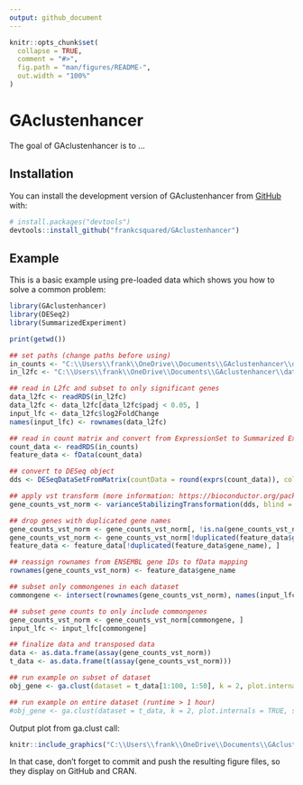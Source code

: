 ```yaml
---
output: github_document
---
```


<!-- README.md is generated from README.Rmd. Please edit that file -->

```r
knitr::opts_chunk$set(
  collapse = TRUE,
  comment = "#>",
  fig.path = "man/figures/README-",
  out.width = "100%"
)
```

# GAclustenhancer

<!-- badges: start -->
<!-- badges: end -->

The goal of GAclustenhancer is to ...

## Installation

You can install the development version of GAclustenhancer from [GitHub](https://github.com/frankcsquared/GAclustenhancer) with:

``` r
# install.packages("devtools")
devtools::install_github("frankcsquared/GAclustenhancer")
```

## Example

This is a basic example using pre-loaded data which shows you how to solve a common problem:

```r
library(GAclustenhancer)
library(DESeq2)
library(SummarizedExperiment)

print(getwd())

## set paths (change paths before using)
in_counts <- "C:\\Users\\frank\\OneDrive\\Documents\\GAclustenhancer\\data\\BeatAML_count.rds" #raw gene expression counts
in_l2fc <- "C:\\Users\\frank\\OneDrive\\Documents\\GAclustenhancer\\data\\deseq_results_tcga_flt3.rds" #l2fc results calculated from DESeq2

## read in L2fc and subset to only significant genes
data_l2fc <- readRDS(in_l2fc)
data_l2fc <- data_l2fc[data_l2fc$padj < 0.05, ]
input_lfc <- data_l2fc$log2FoldChange
names(input_lfc) <- rownames(data_l2fc)

## read in count matrix and convert from ExpressionSet to Summarized Experiment
count_data <- readRDS(in_counts)
feature_data <- fData(count_data)

## convert to DESeq object
dds <- DESeqDataSetFromMatrix(countData = round(exprs(count_data)), colData = pData(count_data), design = ~ 1)

## apply vst transform (more information: https://bioconductor.org/packages/devel/bioc/manuals/DESeq2/man/DESeq2.pdf)
gene_counts_vst_norm <- varianceStabilizingTransformation(dds, blind = TRUE)

## drop genes with duplicated gene names
gene_counts_vst_norm <- gene_counts_vst_norm[, !is.na(gene_counts_vst_norm$FLT3.ITD)]
gene_counts_vst_norm <- gene_counts_vst_norm[!duplicated(feature_data$gene_name), ]
feature_data <- feature_data[!duplicated(feature_data$gene_name), ]

## reassign rownames from ENSEMBL gene IDs to fData mapping
rownames(gene_counts_vst_norm) <- feature_data$gene_name

## subset only commongenes in each dataset
commongene <- intersect(rownames(gene_counts_vst_norm), names(input_lfc))

## subset gene counts to only include commongenes
gene_counts_vst_norm <- gene_counts_vst_norm[commongene, ]
input_lfc <- input_lfc[commongene]

## finalize data and transposed data
data <- as.data.frame(assay(gene_counts_vst_norm))
t_data <- as.data.frame(t(assay(gene_counts_vst_norm)))

## run example on subset of dataset
obj_gene <- ga.clust(dataset = t_data[1:100, 1:50], k = 2, plot.internals = TRUE, seed.p = 42, pop.size = ncol(data[1:50, 1:100]), known_lfc = input_lfc[1:50])

## run example on entire dataset (runtime > 1 hour)
#obj_gene <- ga.clust(dataset = t_data, k = 2, plot.internals = TRUE, seed.p = 42, pop.size = ncol(data), known_lfc = input_lfc)
```

Output plot from ga.clust call:

```r
knitr::include_graphics("C:\\Users\\frank\\OneDrive\\Documents\\GAclustenhancer\\data\\Rplot.pdf")
```

In that case, don't forget to commit and push the resulting figure files, so they display on GitHub and CRAN.
